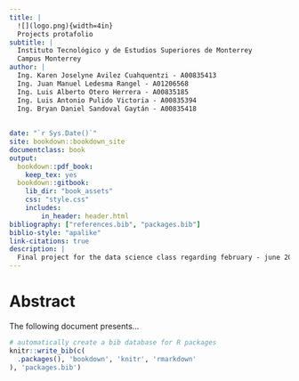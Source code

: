 ```yaml
---
title: |
  ![](logo.png){width=4in}  
  Projects protafolio
subtitle: |
  Instituto Tecnológico y de Estudios Superiores de Monterrey  
  Campus Monterrey
author: |
  Ing. Karen Joselyne Avilez Cuahquentzi - A00835413  
  Ing. Juan Manuel Ledesma Rangel - A01206568  
  Ing. Luis Alberto Otero Herrera - A00835185  
  Ing. Luis Antonio Pulido Victoria - A00835394  
  Ing. Bryan Daniel Sandoval Gaytán - A00835418  
    
    
date: "`r Sys.Date()`"
site: bookdown::bookdown_site
documentclass: book
output:
  bookdown::pdf_book:
    keep_tex: yes
  bookdown::gitbook:
    lib_dir: "book_assets"
    css: "style.css"
    includes:
        in_header: header.html
bibliography: ["references.bib", "packages.bib"]
biblio-style: "apalike"
link-citations: true
description: |
  Final project for the data science class regarding february - june 2022 semester
---
```


# Abstract

The following document presents...

```r
# automatically create a bib database for R packages
knitr::write_bib(c(
  .packages(), 'bookdown', 'knitr', 'rmarkdown'
), 'packages.bib')
```
